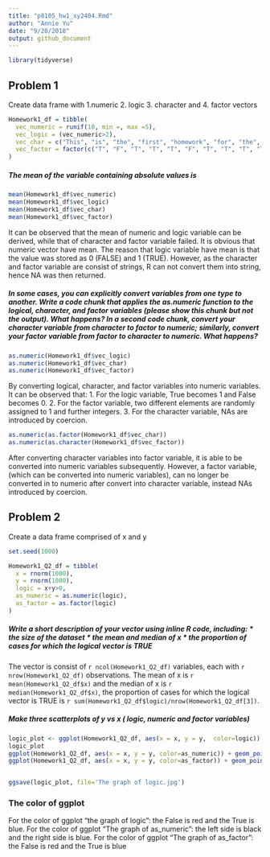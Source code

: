 ```yaml
---
title: "p8105_hw1_xy2404.Rmd"
author: "Annie Yu"
date: "9/20/2018"
output: github_document
---
```


```r
library(tidyverse)
```

## Problem 1

Create data frame with 1.numeric 2. logic 3. character and 4. factor vectors

```r
Homework1_df = tibble(
  vec_numeric = runif(10, min =, max =5),
  vec_logic = (vec_numeric>2),
  vec_char = c("This", "is", "the", "first", "homework", "for", "the", "data", "Science", "class"), 
  vec_factor = factor(c("T", "F", "T", "T", "T", "F", "T", "T", "T", "T"))
)
```

##### The mean of the variable containing absolute values is 

```r
mean(Homework1_df$vec_numeric)
mean(Homework1_df$vec_logic)
mean(Homework1_df$vec_char)
mean(Homework1_df$vec_factor)
```
It can be observed that the mean of numeric and logic variable can be derived, while that of character and factor variable failed. It is obvious that numeric vector have mean. The reason that logic variable have mean is that the value was stored as 0 (FALSE) and 1 (TRUE). However, as the character and factor variable are consist of strings, R can not convert them into string, hence NA was then returned.

##### In some cases, you can explicitly convert variables from one type to another. Write a code chunk that applies the as.numeric function to the logical, character, and factor variables (please show this chunk but not the output). What happens? In a second code chunk, convert your character variable from character to factor to numeric; similarly, convert your factor variable from factor to character to numeric. What happens?

```r
as.numeric(Homework1_df$vec_logic)
as.numeric(Homework1_df$vec_char)
as.numeric(Homework1_df$vec_factor)
```
By converting logical, character, and factor variables into numeric variables. It can be observed that:
1. For the logic variable, True becomes 1 and False becomes 0. 
2. For the factor variable, two different elements are randomly assigned to 1 and further integers.
3. For the character variable, NAs are introduced by coercion.

```r
as.numeric(as.factor(Homework1_df$vec_char))
as.numeric(as.character(Homework1_df$vec_factor))
```
After converting character variables into factor variable, it is able to be converted into numeric variables subsequently.
However, a factor variable, (which can be converted into numeric variables), can no longer be converted in to numeric after convert into character variable, instead NAs introduced by coercion. 

## Problem 2

Create a data frame comprised of x and y

```r
set.seed(1000)

Homework1_Q2_df = tibble(
  x = rnorm(1000),
  y = rnorm(1000),
  logic = x+y>0,
  as_numeric = as.numeric(logic),
  as_factor = as.factor(logic)
)
```

##### Write a short description of your vector using inline R code, including: * the size of the dataset * the mean and median of x * the proportion of cases for which the logical vector is TRUE

The vector is consist of `r ncol(Homework1_Q2_df)` variables, each with `r nrow(Homework1_Q2_df)` observations. The mean of x is `r mean(Homework1_Q2_df$x)` and the median of x is `r median(Homework1_Q2_df$x)`, the proportion of cases for which the logical vector is TRUE is `r sum(Homework1_Q2_df$logic)/nrow(Homework1_Q2_df[3])`.

##### Make three scatterplots of y vs x ( logic, numeric and factor variables)

```r
logic_plot <- ggplot(Homework1_Q2_df, aes(x = x, y = y,  color=logic)) + geom_point() + ggtitle('The graph of logic')
logic_plot
ggplot(Homework1_Q2_df, aes(x = x, y = y, color=as_numeric)) + geom_point() + ggtitle('The graph of as_numeric')
ggplot(Homework1_Q2_df, aes(x = x, y = y, color=as_factor)) + geom_point() + ggtitle('The graph of as_factor')


ggsave(logic_plot, file='The graph of logic.jpg')
```

### The color of ggplot
For the color of ggplot "the graph of logic": the False is red and the True is blue.
For the color of ggplot "The graph of as_numeric": the left side is black and the right side is blue.
For the color of ggplot "The graph of as_factor": the False is red and the True is blue